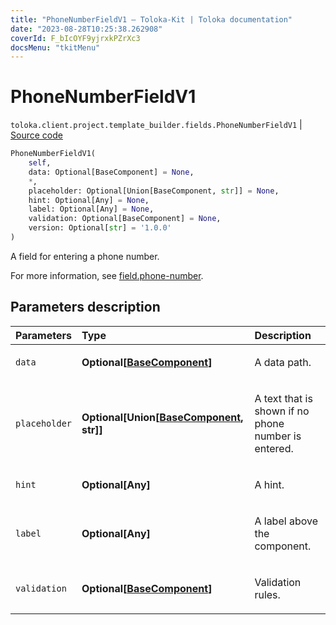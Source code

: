 ```yaml
---
title: "PhoneNumberFieldV1 — Toloka-Kit | Toloka documentation"
date: "2023-08-28T10:25:38.262908"
coverId: F_bIcOYF9yjrxkPZrXc3
docsMenu: "tkitMenu"
---
```


# PhoneNumberFieldV1

`toloka.client.project.template_builder.fields.PhoneNumberFieldV1` | [Source code](https://github.com/Toloka/toloka-kit/blob/v1.2.1/src/client/project/template_builder/fields.py#L398)

```python
PhoneNumberFieldV1(
    self,
    data: Optional[BaseComponent] = None,
    *,
    placeholder: Optional[Union[BaseComponent, str]] = None,
    hint: Optional[Any] = None,
    label: Optional[Any] = None,
    validation: Optional[BaseComponent] = None,
    version: Optional[str] = '1.0.0'
)
```

A field for entering a phone number.

For more information, see [field.phone-number](/docs/template-builder/reference/field.phone-number).

## Parameters description

| Parameters | Type | Description |
| :----------| :----| :-----------|
`data`|**Optional\[[BaseComponent](/docs/toloka-kit/reference/toloka.client.project.template_builder.base.BaseComponent)\]**|<p>A data path.</p>
`placeholder`|**Optional\[Union\[[BaseComponent](/docs/toloka-kit/reference/toloka.client.project.template_builder.base.BaseComponent), str\]\]**|<p>A text that is shown if no phone number is entered.</p>
`hint`|**Optional\[Any\]**|<p>A hint.</p>
`label`|**Optional\[Any\]**|<p>A label above the component.</p>
`validation`|**Optional\[[BaseComponent](/docs/toloka-kit/reference/toloka.client.project.template_builder.base.BaseComponent)\]**|<p>Validation rules.</p>
